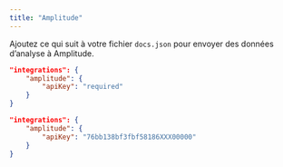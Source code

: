 ```yaml
---
title: "Amplitude"
---
```


Ajoutez ce qui suit à votre fichier `docs.json` pour envoyer des données d’analyse à Amplitude.

<CodeGroup>

```json Options d’analyse dans docs.json
"integrations": {
    "amplitude": {
        "apiKey": "required"
    }
}
```

```json Exemple
"integrations": {
    "amplitude": {
        "apiKey": "76bb138bf3fbf58186XXX00000"
    }
}
```

</CodeGroup>